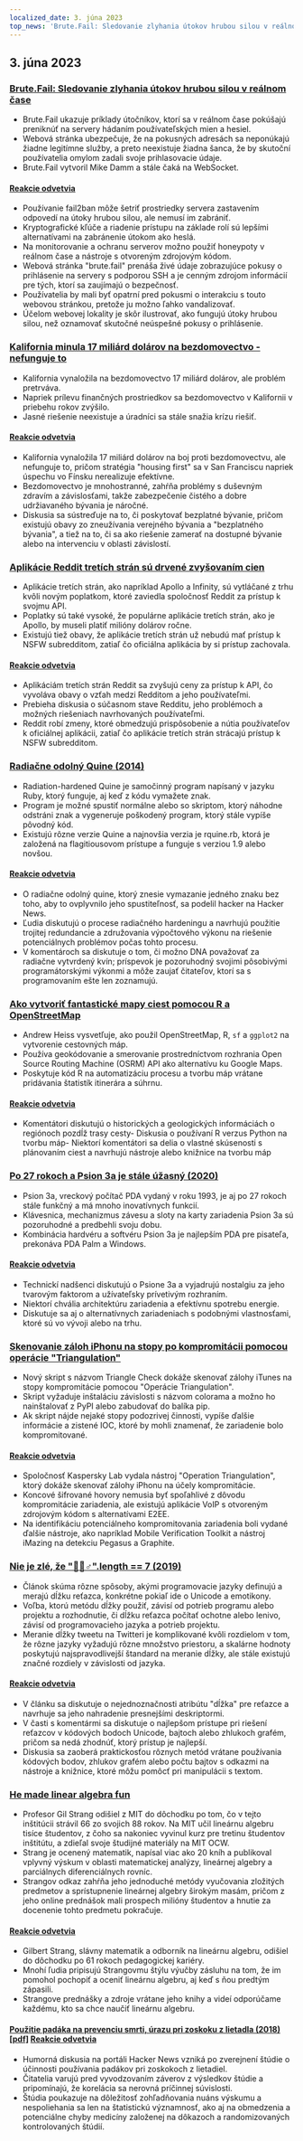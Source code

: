 ```yaml
---
localized_date: 3. júna 2023
top_news: 'Brute.Fail: Sledovanie zlyhania útokov hrubou silou v reálnom čase'
---
```




<CallToAction />

<Steps>

## 3. júna 2023

### [Brute.Fail: Sledovanie zlyhania útokov hrubou silou v reálnom čase](https://brute.fail/)

- Brute.Fail ukazuje príklady útočníkov, ktorí sa v reálnom čase pokúšajú preniknúť na servery hádaním používateľských mien a hesiel.
- Webová stránka ubezpečuje, že na pokusných adresách sa neponúkajú žiadne legitímne služby, a preto neexistuje žiadna šanca, že by skutoční používatelia omylom zadali svoje prihlasovacie údaje.
- Brute.Fail vytvoril Mike Damm a stále čaká na WebSocket.

#### [Reakcie odvetvia](http://news.ycombinator.com/item?id=36169954)

- Používanie fail2ban môže šetriť prostriedky servera zastavením odpovedí na útoky hrubou silou, ale nemusí im zabrániť.
- Kryptografické kľúče a riadenie prístupu na základe rolí sú lepšími alternatívami na zabránenie útokom ako heslá.
- Na monitorovanie a ochranu serverov možno použiť honeypoty v reálnom čase a nástroje s otvoreným zdrojovým kódom.
- Webová stránka "brute.fail" prenáša živé údaje zobrazujúce pokusy o prihlásenie na servery s podporou SSH a je cenným zdrojom informácií pre tých, ktorí sa zaujímajú o bezpečnosť.
- Používatelia by mali byť opatrní pred pokusmi o interakciu s touto webovou stránkou, pretože ju možno ľahko vandalizovať.
- Účelom webovej lokality je skôr ilustrovať, ako fungujú útoky hrubou silou, než oznamovať skutočné neúspešné pokusy o prihlásenie.

### [Kalifornia minula 17 miliárd dolárov na bezdomovectvo - nefunguje to](https://www.wsj.com/articles/california-homeless-population-oakland-wood-street-encampment-78d42cc3)

- Kalifornia vynaložila na bezdomovectvo 17 miliárd dolárov, ale problém pretrváva.
- Napriek prílevu finančných prostriedkov sa bezdomovectvo v Kalifornii v priebehu rokov zvýšilo.
- Jasné riešenie neexistuje a úradníci sa stále snažia krízu riešiť.

#### [Reakcie odvetvia](http://news.ycombinator.com/item?id=36162154)

- Kalifornia vynaložila 17 miliárd dolárov na boj proti bezdomovectvu, ale nefunguje to, pričom stratégia "housing first" sa v San Franciscu napriek úspechu vo Fínsku nerealizuje efektívne.
- Bezdomovectvo je mnohostranné, zahŕňa problémy s duševným zdravím a závislosťami, takže zabezpečenie čistého a dobre udržiavaného bývania je náročné.
- Diskusia sa sústreďuje na to, či poskytovať bezplatné bývanie, pričom existujú obavy zo zneužívania verejného bývania a "bezplatného bývania", a tiež na to, či sa ako riešenie zamerať na dostupné bývanie alebo na intervenciu v oblasti závislostí.

### [Aplikácie Reddit tretích strán sú drvené zvyšovaním cien](https://kotaku.com/reddit-third-party-3rd-apps-pricing-crush-ios-android-1850493992)

- Aplikácie tretích strán, ako napríklad Apollo a Infinity, sú vytláčané z trhu kvôli novým poplatkom, ktoré zaviedla spoločnosť Reddit za prístup k svojmu API.
- Poplatky sú také vysoké, že populárne aplikácie tretích strán, ako je Apollo, by museli platiť milióny dolárov ročne.
- Existujú tiež obavy, že aplikácie tretích strán už nebudú mať prístup k NSFW subredditom, zatiaľ čo oficiálna aplikácia by si prístup zachovala.

#### [Reakcie odvetvia](http://news.ycombinator.com/item?id=36162235)

- Aplikáciám tretích strán Reddit sa zvyšujú ceny za prístup k API, čo vyvoláva obavy o vzťah medzi Redditom a jeho používateľmi.
- Prebieha diskusia o súčasnom stave Redditu, jeho problémoch a možných riešeniach navrhovaných používateľmi.
- Reddit robí zmeny, ktoré obmedzujú prispôsobenie a nútia používateľov k oficiálnej aplikácii, zatiaľ čo aplikácie tretích strán strácajú prístup k NSFW subredditom.

### [Radiačne odolný Quine (2014)](https://github.com/mame/radiation-hardened-quine)

- Radiation-hardened Quine je samočinný program napísaný v jazyku Ruby, ktorý funguje, aj keď z kódu vymažete znak.
- Program je možné spustiť normálne alebo so skriptom, ktorý náhodne odstráni znak a vygeneruje poškodený program, ktorý stále vypíše pôvodný kód.
- Existujú rôzne verzie Quine a najnovšia verzia je rquine.rb, ktorá je založená na flagitiousovom prístupe a funguje s verziou 1.9 alebo novšou.

#### [Reakcie odvetvia](http://news.ycombinator.com/item?id=36162164)

- O radiačne odolný quine, ktorý znesie vymazanie jedného znaku bez toho, aby to ovplyvnilo jeho spustiteľnosť, sa podelil hacker na Hacker News.
- Ľudia diskutujú o procese radiačného hardeningu a navrhujú použitie trojitej redundancie a združovania výpočtového výkonu na riešenie potenciálnych problémov počas tohto procesu.
- V komentároch sa diskutuje o tom, či možno DNA považovať za radiačne vytvrdený kvín; príspevok je pozoruhodný svojimi pôsobivými programátorskými výkonmi a môže zaujať čitateľov, ktorí sa s programovaním ešte len zoznamujú.

### [Ako vytvoriť fantastické mapy ciest pomocou R a OpenStreetMap](https://www.andrewheiss.com/blog/2023/06/01/geocoding-routing-openstreetmap-r/)

- Andrew Heiss vysvetľuje, ako použil OpenStreetMap, R, `sf` a `ggplot2` na vytvorenie cestovných máp.
- Používa geokódovanie a smerovanie prostredníctvom rozhrania Open Source Routing Machine (OSRM) API ako alternatívu ku Google Maps.
- Poskytuje kód R na automatizáciu procesu a tvorbu máp vrátane pridávania štatistík itinerára a súhrnu.

#### [Reakcie odvetvia](http://news.ycombinator.com/item?id=36159864)

- Komentátori diskutujú o historických a geologických informáciách o regiónoch pozdĺž trasy cesty- Diskusia o používaní R verzus Python na tvorbu máp- Niektorí komentátori sa delia o vlastné skúsenosti s plánovaním ciest a navrhujú nástroje alebo knižnice na tvorbu máp

### [Po 27 rokoch a Psion 3a je stále úžasný (2020)](https://mcgst.com/2020/12/01/27-years-later-and-the-psion-3a-is-still-wonderful/)

- Psion 3a, vreckový počítač PDA vydaný v roku 1993, je aj po 27 rokoch stále funkčný a má mnoho inovatívnych funkcií.
- Klávesnica, mechanizmus závesu a sloty na karty zariadenia Psion 3a sú pozoruhodné a predbehli svoju dobu.
- Kombinácia hardvéru a softvéru Psion 3a je najlepším PDA pre pisateľa, prekonáva PDA Palm a Windows.

#### [Reakcie odvetvia](http://news.ycombinator.com/item?id=36162265)

- Technickí nadšenci diskutujú o Psione 3a a vyjadrujú nostalgiu za jeho tvarovým faktorom a užívateľsky prívetivým rozhraním.
- Niektorí chvália architektúru zariadenia a efektívnu spotrebu energie.
- Diskutuje sa aj o alternatívnych zariadeniach s podobnými vlastnosťami, ktoré sú vo vývoji alebo na trhu.

### [Skenovanie záloh iPhonu na stopy po kompromitácii pomocou operácie "Triangulation"](https://github.com/KasperskyLab/triangle_check)

- Nový skript s názvom Triangle Check dokáže skenovať zálohy iTunes na stopy kompromitácie pomocou "Operácie Triangulation".
- Skript vyžaduje inštaláciu závislosti s názvom colorama a možno ho nainštalovať z PyPI alebo zabudovať do balíka pip.
- Ak skript nájde nejaké stopy podozrivej činnosti, vypíše ďalšie informácie a zistené IOC, ktoré by mohli znamenať, že zariadenie bolo kompromitované.

#### [Reakcie odvetvia](http://news.ycombinator.com/item?id=36164340)

- Spoločnosť Kaspersky Lab vydala nástroj "Operation Triangulation", ktorý dokáže skenovať zálohy iPhonu na účely kompromitácie.
- Koncové šifrované hovory nemusia byť spoľahlivé z dôvodu kompromitácie zariadenia, ale existujú aplikácie VoIP s otvoreným zdrojovým kódom s alternatívami E2EE.
- Na identifikáciu potenciálneho kompromitovania zariadenia boli vydané ďalšie nástroje, ako napríklad Mobile Verification Toolkit a nástroj iMazing na detekciu Pegasus a Graphite.

### [Nie je zlé, že "🤦🏼♂".length == 7 (2019)](https://hsivonen.fi/string-length/)

- Článok skúma rôzne spôsoby, akými programovacie jazyky definujú a merajú dĺžku reťazca, konkrétne pokiaľ ide o Unicode a emotikony.
- Voľba, ktorú metódu dĺžky použiť, závisí od potrieb programu alebo projektu a rozhodnutie, či dĺžku reťazca počítať ochotne alebo lenivo, závisí od programovacieho jazyka a potrieb projektu.
- Meranie dĺžky tweetu na Twitteri je komplikované kvôli rozdielom v tom, že rôzne jazyky vyžadujú rôzne množstvo priestoru, a skalárne hodnoty poskytujú najspravodlivejší štandard na meranie dĺžky, ale stále existujú značné rozdiely v závislosti od jazyka.

#### [Reakcie odvetvia](http://news.ycombinator.com/item?id=36159443)

- V článku sa diskutuje o nejednoznačnosti atribútu "dĺžka" pre reťazce a navrhuje sa jeho nahradenie presnejšími deskriptormi.
- V časti s komentármi sa diskutuje o najlepšom prístupe pri riešení reťazcov v kódových bodoch Unicode, bajtoch alebo zhlukoch grafém, pričom sa nedá zhodnúť, ktorý prístup je najlepší.
- Diskusia sa zaoberá praktickosťou rôznych metód vrátane používania kódových bodov, zhlukov grafém alebo počtu bajtov s odkazmi na nástroje a knižnice, ktoré môžu pomôcť pri manipulácii s textom.

### [He made linear algebra fun](https://news.mit.edu/2023/gilbert-strang-made-linear-algebra-fun-0531)

- Profesor Gil Strang odišiel z MIT do dôchodku po tom, čo v tejto inštitúcii strávil 66 zo svojich 88 rokov. Na MIT učil lineárnu algebru tisíce študentov, z čoho sa nakoniec vyvinul kurz pre tretinu študentov inštitútu, a zdieľal svoje študijné materiály na MIT OCW.
- Strang je ocenený matematik, napísal viac ako 20 kníh a publikoval vplyvný výskum v oblasti matematickej analýzy, lineárnej algebry a parciálnych diferenciálnych rovníc.
- Strangov odkaz zahŕňa jeho jednoduché metódy vyučovania zložitých predmetov a sprístupnenie lineárnej algebry širokým masám, pričom z jeho online prednášok mali prospech milióny študentov a hnutie za docenenie tohto predmetu pokračuje.

#### [Reakcie odvetvia](http://news.ycombinator.com/item?id=36168068)

- Gilbert Strang, slávny matematik a odborník na lineárnu algebru, odišiel do dôchodku po 61 rokoch pedagogickej kariéry.
- Mnohí ľudia pripisujú Strangovmu štýlu výučby zásluhu na tom, že im pomohol pochopiť a oceniť lineárnu algebru, aj keď s ňou predtým zápasili.
- Strangove prednášky a zdroje vrátane jeho knihy a videí odporúčame každému, kto sa chce naučiť lineárnu algebru.

#### [Použitie padáka na prevenciu smrti, úrazu pri zoskoku z lietadla (2018) [pdf]](https://www.bmj.com/content/bmj/363/bmj.k5094.full.pdf) [Reakcie odvetvia](http://news.ycombinator.com/item?id=36161175)

- Humorná diskusia na portáli Hacker News vzniká po zverejnení štúdie o účinnosti používania padákov pri zoskokoch z lietadiel.
- Čitatelia varujú pred vyvodzovaním záverov z výsledkov štúdie a pripomínajú, že korelácia sa nerovná príčinnej súvislosti.
- Štúdia poukazuje na dôležitosť zohľadňovania nuáns výskumu a nespoliehania sa len na štatistickú významnosť, ako aj na obmedzenia a potenciálne chyby medicíny založenej na dôkazoch a randomizovaných kontrolovaných štúdií.

</Steps>

